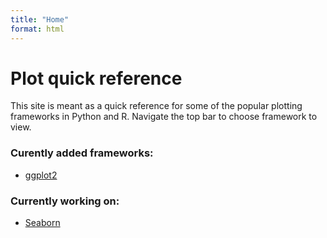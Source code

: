 ```yaml
---
title: "Home"
format: html
---
```


# Plot quick reference

This site is meant as a quick reference for some of the popular plotting frameworks in Python and R. Navigate the top bar to choose framework to view.



### Curently added frameworks:
* [ggplot2](https://ggplot2.tidyverse.org/) 


### Currently working on:
* [Seaborn](https://seaborn.pydata.org/)

